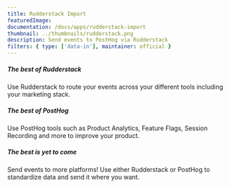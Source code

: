 ```yaml
---
title: Rudderstack Import
featuredImage:
documentation: /docs/apps/rudderstack-import
thumbnail: ../thumbnails/rudderstack.png
description: Send events to PostHog via Rudderstack
filters: { type: ['data-in'], maintainer: official }
---
```


<Section
    divider={false}
    title="Send events to PostHog via Rudderstack to unlock the best of both platforms - open-source product analytics and a powerful open-source CDP."
    size="full"
    cols={3}
>
    <div>
        <h5>The best of Rudderstack</h5>
        <p>Use Rudderstack to route your events across your different tools including your marketing stack.</p>
    </div>
    <div>
        <h5>The best of PostHog</h5>
        <p>Use PostHog tools such as Product Analytics, Feature Flags, Session Recording and more to improve your product.</p>
    </div>
        <div>
        <h5>The best is yet to come</h5>
        <p>Send events to more platforms! Use either Rudderstack or PostHog to standardize data and send it where you want.</p>
    </div>
</Section>

<TutorialsSlider topic="rudderstack" />

<Documentation />
